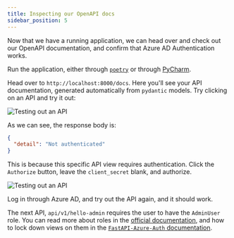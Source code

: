 ```yaml
---
title: Inspecting our OpenAPI docs
sidebar_position: 5
---
```


Now that we have a running application, we can head over and check out our OpenAPI documentation, and confirm that
Azure AD Authentication works.

Run the application, either through
[``poetry``](fastapi/setup/poetry#running-the-server) or through
[PyCharm](http://localhost:3000/fastapi/setup/pycharm#configuring-pycharm-to-run-the-server).

Head over to `http://localhost:8000/docs`. Here you'll see your API documentation, generated automatically from
``pydantic`` models. Try clicking on an API and try it out:

![Testing out an API](/img/fastapi/setup/1_inspect_openapi.png)

As we can see, the response body is:

```json
{
  "detail": "Not authenticated"
}
```

This is because this specific API view requires authentication. Click the `Authorize` button, leave the `client_secret` blank, and authorize.

![Testing out an API](/img/fastapi/setup/2_popup.png)

Log in through Azure AD, and try out the API again, and it should work.

The next API, `api/v1/hello-admin` requires the user to have the `AdminUser` role. You can read more about roles
in the [official documentation](https://docs.microsoft.com/en-us/azure/active-directory/roles/),
and how to lock down views on them in the [`FastAPI-Azure-Auth` documentation](https://intility.github.io/fastapi-azure-auth/single-tenant/locking_down_on_roles).